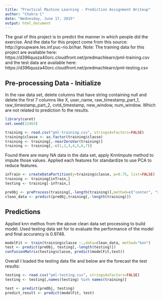 ```yaml
---
title: "Practical Machine Learning - Prediction Assignment Writeup"
author: "Chakra C"
date: "Wednesday, June 17, 2015"
output: html_document
---
```



The goal of this project is to predict the manner in which people did the exercise. And the data for this project come from this source: http://groupware.les.inf.puc-rio.br/har. Note: The training data for this project are available here: 
https://d396qusza40orc.cloudfront.net/predmachlearn/pml-training.csv and the test data are available here: 
https://d396qusza40orc.cloudfront.net/predmachlearn/pml-testing.csv

## Pre-processing Data - Initialize

In the raw data set, delete columns that have string containing null and delete the first 7 columns like X, user_name, raw_timestamp_part_1, raw_timestamp_part_2, cvtd_timestamp, new_window, num_window. Which are not related to prediction fo the results.

```r
library(caret)
set.seed(12463)

training <- read.csv("pml-training.csv", stringsAsFactors=FALSE)
training$classe <- as.factor(training$classe)
training <- training[,-nearZeroVar(training)]
training <- training[,-c(1,2,3,4,5,6,7)]

```

Found there are many NA data in the data set, apply KnnImpute method to impute those values. Applied each features for standardize to use PCA to reduce features.

```r
inTrain <- createDataPartition(y=training$classe, p=0.75, list=FALSE)
training <- training[inTrain,]
testing <- training[-inTrain,]

preObj <- preProcess(training[,-length(training)],method=c("center", "scale", "knnImpute", "pca"), thresh=0.9)
clean_data <- predict(preObj,training[,-length(training)])
```

## Predictions

Applied knn methos from the above clean data set processing to build model. Used testing data set for to evaluate the performance of the model and final accurancy is 0.9748. 

```r
modelFit <- train(training$classe ~.,data=clean_data, method="knn")
test <- predict(preObj, testing[,-length(testing)])
confusionMatrix(testing$classe, predict(modelFit,test))
```

Overall I loaded the testing data file and below are the forecast the test results:

```r
testing <- read.csv("pml-testing.csv", stringsAsFactors=FALSE)
testing <- testing[,names(testing) %in% names(training)]

test <- predict(preObj, testing)
predict_result <- predict(modelFit, test)
```